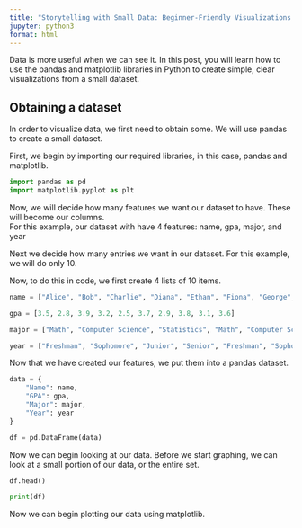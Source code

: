 ```yaml
---
title: "Storytelling with Small Data: Beginner-Friendly Visualizations in Python"
jupyter: python3
format: html
---
```

Data is more useful when we can see it. In this post, you will learn how to use the pandas and matplotlib libraries in Python to create simple, clear visualizations from a small dataset.

## Obtaining a dataset
In order to visualize data, we first need to obtain some. We will use pandas to create a small dataset. 

First, we begin by importing our required libraries, in this case, pandas and matplotlib.
```py
import pandas as pd
import matplotlib.pyplot as plt
```
Now, we will decide how many features we want our dataset to have. These will become our columns.\
For this example, our dataset with have 4 features: name, gpa, major, and year

Next we decide how many entries we want in our dataset. For this example, we will do only 10.

Now, to do this in code, we first create 4 lists of 10 items.
```py
name = ["Alice", "Bob", "Charlie", "Diana", "Ethan", "Fiona", "George", "Hannah", "Isaac", "Julia"]

gpa = [3.5, 2.8, 3.9, 3.2, 2.5, 3.7, 2.9, 3.8, 3.1, 3.6]  

major = ["Math", "Computer Science", "Statistics", "Math", "Computer Science", "Statistics", "Math", "Computer Science", "Statistics", "Math"]

year = ["Freshman", "Sophomore", "Junior", "Senior", "Freshman", "Sophomore", "Junior", "Senior", "Freshman", "Sophomore"]
```
Now that we have created our features, we put them into a pandas dataset.

```py
data = {
    "Name": name,
    "GPA": gpa,
    "Major": major,
    "Year": year
}

df = pd.DataFrame(data)
```
Now we can begin looking at our data.
Before we start graphing, we can look at a small portion of our data, or the entire set.
```py
df.head()
```

```py
print(df)
```

Now we can begin plotting our data using matplotlib.
```py

```
